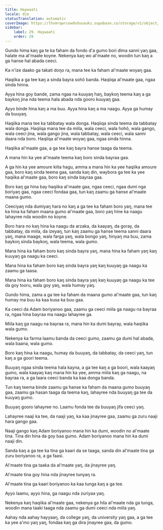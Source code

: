 ```yaml
---
title: Haywaati
locale: dje
statusTranslation: automatic
coverImage: https://lhvmrqwrcowdvduuaukz.supabase.co/storage/v1/object/public/strapi-uploads/small_cover-educacion-fundamental.webp-2d51a7828a2b1309555be27f7e2a61a0.webp
sidebar:
    label: 29. Haywaati
    order: 29
---
```

Gundo hima kaŋ ga te ka faham da fondo d'a gumo bori dima sanni yaŋ gaa, halate ma al'maate koyne. Nekenya kaŋ wo al'maate no, woodin tun kaŋ a ga hanse hal abada ceeci.

Ka n'ize daako ga takati doŋo ra, mana tee ka faham al'maate woyaŋ gaa.

Haqiika a ga tee kaŋ a sinda bayra sohõ banda. Haqiiqa al'maate gaa, ngaa sinda hinna.

Ayya hina goy bande, zama ngaa na kuuyaŋ haŋ, baykoŋ teema kaŋ a ga baykoŋ jina nda teema hala abada nda gooro kuuyaŋ gaa.

Ayyo binde hina kaŋ a ma buu. Ayya hina kaŋ a ma naagu. Ayya ga humay da buuyaŋ.

Haqiika mana tee ka tabbatay wala donga. Haqiiqa sinda teema da tabbatay wala donga. Haqiiqa mana tee da miila, wala ceeci, wala hohõ, wala gango, wala ceeci jina, wala gango jina, wala tabbatay, wala ceeci, wala sanni daara nda boro. Haqiiqa al'maate woyaŋ gaa, ngaa sinda hinna.

Haqiika al'maate gaa, a ga tee kaŋ bayra hanse taaga da teema.

A mana hin ka yee al'maate teema kaŋ boro sinda bayraa gaa.

A ga hin ka yee amoure kiita hagu, amma a mana hin ka yee haqiika amoure gaa, boro kaŋ sinda teema gaa, sanda kaŋ din, waybora ga tee ka yee haqiika al'maate gaa, boro kaŋ sinda bayraa gaa.

Boro kaŋ ga hina bay haqiika al'maate gaa, ngaa ceeci, ngaa dumi nga boriyaŋ gaa, ngaa ceeci fondaa gaa, tun kaŋ zaamu ga hanse al'maate maana gumo.

Ceeciyaŋ nda dumiyaŋ hara no kaŋ a ga tee ka faham boro yaŋ, mana tee ka hina ka faham maana gumo al'maate gaa, boro yaŋ hine ka naagu lahayree nda woodin no koyne.

Boro hara no kaŋ hina ka naagu da arzaka, da kaayaŋ, da goray, da tabbatay, da miila, da izeyaŋ, tun kaŋ zaamu ga hanse teema sanni daara yaŋ, mana maage, wala farga yaŋ, wala bongo yaŋ, hinyaŋ ma buu, zama baykoŋ sinda baykoŋ, wala teema, wala gumo.

Mana hina ka faham boro kaŋ sinda bayra yaŋ, mana hina ka faham yaŋ kaŋ kuuyaŋ ga naagu ka ceeci.

Mana hina ka faham boro kaŋ sinda bayra yaŋ kaŋ kuuyaŋ ga naagu ka zaamu ga taasa.

Mana hina ka faham boro kaŋ sinda bayra yaŋ kaŋ kuuyaŋ ga naagu ka tee da goy tooru, wala goy yaŋ, wala humay yaŋ.

Gundo hima, zama a ga tee ka faham da maana gumo al'maate gaa, tun kaŋ humay ma buu ka kaa kusa ka buu gaa.

Ka ceeci da Adam boriyanoo gaa, zaamu ga ceeci miila ga naagu na bayraa ra, ngaa hina bayraa ma naagu lahayree ga.

Miila kaŋ ga naagu na bayraa ra, mana hin ka dumi bayray, wala haqiika wala gumo.

Nekenya ka farma laamu banda da ceeci gumo, zaamu ga dumi hal abada, wala baana, wala gumo.

Boro kaŋ hina ka naagu, humay da buuyaŋ, da tabbatay, da ceeci yaŋ, tun kaŋ a ga goori teema.

Buuyaŋ ngaa sinda teema hala kayna, a ga tee kaŋ a ga boori, wala kaayaŋ gumo, wala kaayaŋ kaŋ mana hin ka yee, amma miila kaŋ ga naagu, na bayraa ra, a ga taara ceeci banda ka kaa donga banda.

Tun kaŋ teema binde zaamu ga hanse ka faham da maana gumo buuyaŋ gaa, zaamu ga hasan taaga da teema kaŋ, lahayree nda buuyaŋ ga tee da kuuyaŋ gumo.

Buuyaŋ gooro lahayree no. Laamu fonda tee da buuyaŋ jifa ceeci yaŋ.

Lahayree naaji ka tee, da naaji yaŋ, ka kaa jinayree gaa, zaamu ga zuru naaji hara gango gaa.

Naaji gango kaŋ Adam boriyanoo mana hin ka dumi, woodin no al'maate tina. Tina din hina da goy baa gumo. Adam boriyanoo mana hin ka dumi naaji din.

Sanda kaŋ a ga tee ka tina ga kaari da se taaga, sanda din al'maate tina ga zuru boriyanoo ra, a ga faasi.

Al'maate tina ga taaka da al'maate yaŋ, da jinayree yaŋ.

Al'maate tina goy hina nda jinayree tunyaŋ ra.

Al'maate tina ga kaari boriyanoo ka kaa tunga kaŋ a ga tee.

Ayyo laamu, ayyo hina, ga naagu nda zuriyaa yaŋ.

Nekenya kaŋ haqiika al'maate gaa, nekenya ga hila al'maate nda ga tunga, woodin mana taaki taaga nda zaamu ga dumi ceeci nda miila yaŋ.

Aahay nda aahay hayyaaŋ, da college yaŋ, da university yaŋ gaa, a ga tee ka yee a'mo yaŋ yaŋ, fondaa kaŋ ga dira jinayree gaa, da gumo.

